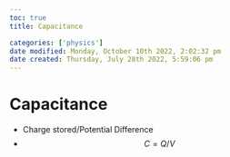 ```yaml
---
toc: true
title: Capacitance

categories: ['physics']
date modified: Monday, October 10th 2022, 2:02:32 pm
date created: Thursday, July 28th 2022, 5:59:06 pm
---
```


# Capacitance
- Charge stored/Potential Difference
- $$C= Q/V$$



